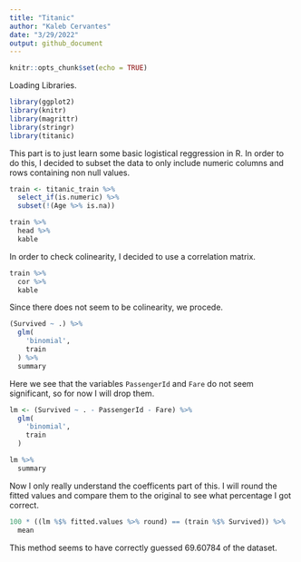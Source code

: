 ```yaml
---
title: "Titanic"
author: "Kaleb Cervantes"
date: "3/29/2022"
output: github_document
---
```


```r
knitr::opts_chunk$set(echo = TRUE)
```

Loading Libraries.

```r
library(ggplot2)
library(knitr)
library(magrittr)
library(stringr)
library(titanic)
```

This part is to just learn some basic logistical reggression in R. In order to do this, I decided to subset the data to only include numeric columns and rows containing non null values.

```r
train <- titanic_train %>%
  select_if(is.numeric) %>%
  subset(!(Age %>% is.na))

train %>%
  head %>%
  kable
```

In order to check colinearity, I decided to use a correlation matrix.

```r
train %>%
  cor %>%
  kable
```

Since there does not seem to be colinearity, we procede.

```r
(Survived ~ .) %>%
  glm(
    'binomial',
    train
  ) %>%
  summary
```

Here we see that the variables `PassengerId` and `Fare` do not seem significant, so for now I will drop them.

```r
lm <- (Survived ~ . - PassengerId - Fare) %>%
  glm(
    'binomial',
    train
  )

lm %>%
  summary
```

Now I only really understand the coefficents part of this. I will round the fitted values and compare them to the original to see what percentage I got correct.

```r
100 * ((lm %$% fitted.values %>% round) == (train %$% Survived)) %>%
  mean
```

This method seems to have correctly guessed 69.60784 of the dataset.